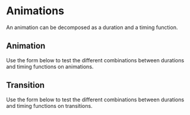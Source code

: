 
<Meta of={AnimationsStories} />

# Animations

An animation can be decomposed as a duration and a timing function.

## Animation

Use the form below to test the different combinations between durations and timing functions on animations.

<Story of={AnimationsStories.AnimationCSS} />

## Transition

Use the form below to test the different combinations between durations and timing functions on transitions.

<Story of={AnimationsStories.TransitionCSS} />
